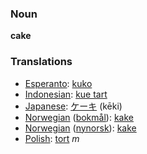 === Noun ===

'''cake'''

=== Translations ===
*[[Esperanto]]: [[kuko]]
*[[Indonesian]]: [[kue tart]]
*[[Japanese]]: [[ケーキ]] (kēki)
*[[Norwegian]] ([[bokmål]]): [[kake]]
*[[Norwegian]] ([[nynorsk]]): [[kake]]
*[[Polish]]: [[tort]] ''m''